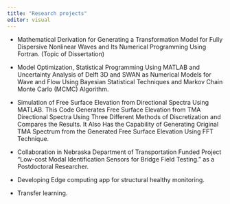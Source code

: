 ```yaml
---
title: "Research projects"
editor: visual
---
```


-   Mathematical Derivation for Generating a Transformation Model for Fully Dispersive Nonlinear Waves and Its Numerical Programming Using Fortran. (Topic of Dissertation)

-   Model Optimization, Statistical Programming Using MATLAB and Uncertainty Analysis of Delft 3D and SWAN as Numerical Models for Wave and Flow Using Bayesian Statistical Techniques and Markov Chain Monte Carlo (MCMC) Algorithm.

-   Simulation of Free Surface Elevation from Directional Spectra Using MATLAB. This Code Generates Free Surface Elevation from TMA Directional Spectra Using Three Different Methods of Discretization and Compares the Results. It Also Has the Capability of Generating Original TMA Spectrum from the Generated Free Surface Elevation Using FFT Technique.

-   Collaboration in Nebraska Department of Transportation Funded Project "Low-cost Modal Identification Sensors for Bridge Field Testing." as a Postdoctoral Researcher.

-   Developing Edge computing app for structural healthy monitoring.

-   Transfer learning.
